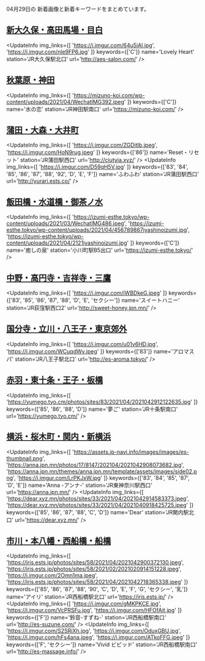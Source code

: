 

04月29日の
新着画像と新着キーワードをまとめています。

<DmmAffiliateIns />

## [新大久保・高田馬場・目白](/busty/0020)
<UpdateInfo
    img_links={[
    'https://i.imgur.com/64u5iAl.jpg',
    'https://i.imgur.com/nle9FP6.jpg'
    ]}
    keywords={['C']}
    name='Lovely Heart'
    station='JR大久保駅北口'
    url='http://aes-salon.com/'
/>
<DmmAffiliateIns />

## [秋葉原・神田](/busty/0080)
<UpdateInfo
    img_links={[
    'https://mizuno-koi.com/wp-content/uploads/2021/04/WechatIMG392.jpeg'
    ]}
    keywords={['C']}
    name='水の恋'
    station='JR神田駅南口'
    url='https://mizuno-koi.com/'
/>
<DmmAffiliateIns />

## [蒲田・大森・大井町](/busty/0121)
<UpdateInfo
    img_links={[
    'https://i.imgur.com/ZGDitIb.jpeg',
    'https://i.imgur.com/HoN9rug.jpeg'
    ]}
    keywords={['86']}
    name='Reset・リセット'
    station='JR蒲田駅西口'
    url='http://ciutyia.xyz/'
/>
<UpdateInfo
    img_links={[
    'https://i.imgur.com/D59qH5V.jpg'
    ]}
    keywords={['83', '84', '85', '86', '87', '88', '92', 'D', 'E', 'F']}
    name='ふわふわ'
    station='JR蒲田駅西口'
    url='http://yurari.ests.co/'
/>
<DmmAffiliateIns />

## [飯田橋・水道橋・御茶ノ水](/busty/0160)
<UpdateInfo
    img_links={[
    'https://izumi-esthe.tokyo/wp-content/uploads/2021/03/WechatIMG486.jpeg',
    'https://izumi-esthe.tokyo/wp-content/uploads/2021/04/456789867iyashinoizumi.jpg',
    'https://izumi-esthe.tokyo/wp-content/uploads/2021/04/2121iyashinoizumi.jpg'
    ]}
    keywords={['C']}
    name='癒しの泉'
    station='小川町駅B5出口'
    url='https://izumi-esthe.tokyo/'
/>
<DmmAffiliateIns />

## [中野・高円寺・吉祥寺・三鷹](/busty/0180)
<UpdateInfo
    img_links={[
    'https://i.imgur.com/iWBDkeG.jpeg'
    ]}
    keywords={['83', '85', '86', '87', '88', 'D', 'E', 'セクシー']}
    name='スイートハニー'
    station='JR荻窪駅西口2'
    url='http://sweet-honey.jpn.mn/'
/>
<DmmAffiliateIns />

## [国分寺・立川・八王子・東京郊外](/busty/0200)
<UpdateInfo
    img_links={[
    'https://i.imgur.com/u01v6HD.jpg',
    'https://i.imgur.com/WCuqdWv.jpeg'
    ]}
    keywords={['83']}
    name='アロマスパ'
    station='JR八王子駅北口'
    url='http://es-aroma.tokyo/'
/>
<DmmAffiliateIns />

## [赤羽・東十条・王子・板橋](/busty/0210)
<UpdateInfo
    img_links={[
    'https://yumego.tyo.cm/photos/sites/83/2021/04/2021042912122635.jpg'
    ]}
    keywords={['85', '86', '88', 'D']}
    name='夢ご'
    station='JR十条駅南口'
    url='https://yumego.tyo.cm/'
/>
<DmmAffiliateIns />

## [横浜・桜木町・関内・新横浜](/busty/0310)
<UpdateInfo
    img_links={[
    'https://assets.jp-navi.info/images/images/es-thumbnail.png',
    'https://anna.jpn.mn/photos/17/8147/202104/2021042908073682.jpg',
    'https://anna.jpn.mn/themes/anna.jpn.mn/template/assets/images/side02.png',
    'https://i.imgur.com/LrPKJxW.jpg'
    ]}
    keywords={['83', '84', '85', '87', 'D', 'E']}
    name='Anna -アンナ-'
    station='JR東神奈川駅西口'
    url='https://anna.jpn.mn/'
/>
<UpdateInfo
    img_links={[
    'https://dear.xyz.mn/photos/sites/33/2021/04/2021042914583373.jpeg',
    'https://dear.xyz.mn/photos/sites/33/2021/04/2021040918425725.jpeg'
    ]}
    keywords={['85', '86', '87', '88', 'C', 'D']}
    name='Dear'
    station='JR関内駅北口'
    url='https://dear.xyz.mn/'
/>
<DmmAffiliateIns />

## [市川・本八幡・西船橋・船橋](/busty/0510)
<UpdateInfo
    img_links={[
    'https://iris.ests.jp/photos/sites/58/2021/04/2021042900372130.jpeg',
    'https://iris.ests.jp/photos/sites/58/2021/02/2021020914151228.jpeg',
    'https://i.imgur.com/2Omn1ma.jpeg',
    'https://iris.ests.jp/photos/sites/58/2021/04/2021042718365338.jpeg'
    ]}
    keywords={['85', '86', '87', '88', '90', 'C', 'D', 'E', 'F', 'G', 'セクシー', '乳']}
    name='アイリ'
    station='JR西船橋駅北口'
    url='https://iris.ests.jp/'
/>
<UpdateInfo
    img_links={[
    'https://i.imgur.com/gMKPKCE.jpg',
    'https://i.imgur.com/VcPRSFu.jpg',
    'https://i.imgur.com/HFOfAit.jpg'
    ]}
    keywords={['F']}
    name='鈴音-すずね-'
    station='JR西船橋駅南口'
    url='http://es-suzune.com/'
/>
<UpdateInfo
    img_links={[
    'https://i.imgur.com/S2SRiXh.jpg',
    'https://i.imgur.com/OduxGBU.jpg',
    'https://i.imgur.com/hFs4ana.jpeg',
    'https://i.imgur.com/ATkoFFG.jpeg'
    ]}
    keywords={['F', 'セクシー']}
    name='Vivid ビビッド'
    station='JR西船橋駅南口'
    url='http://es-massage.info/'
/>
<DmmAffiliateIns />

<DmmAffiliateScript />
